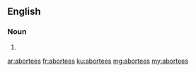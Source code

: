 ==English==

===Noun===
{{head|en|plural}}

# {{plural of|abortee|lang=en}}

[[ar:abortees]]
[[fr:abortees]]
[[ku:abortees]]
[[mg:abortees]]
[[my:abortees]]